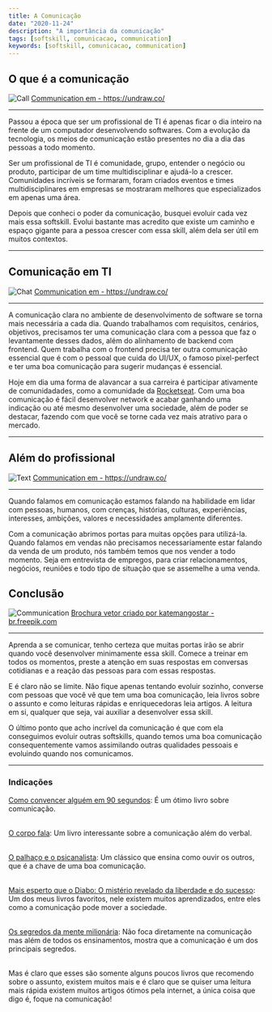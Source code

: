 ```yaml
---
title: A Comunicação
date: "2020-11-24"
description: "A importância da comunicação"
tags: [softskill, comunicacao, communication]
keywords: [softskill, comunicacao, communication]
---
```


## O que é a comunicação

![Call](call.png)
<a rel="noreferrer noopener" href="https://undraw.co/search">Communication em - https://undraw.co/</a>

--- 

Passou a época que ser um profissional de TI é apenas ficar o dia inteiro na
frente de um computador desenvolvendo softwares. Com a evolução da tecnologia,
os meios de comunicação estão presentes no dia a dia das pessoas a todo momento.

Ser um profissional de TI é comunidade, grupo, entender o negócio ou produto,
participar de um time multidisciplinar e ajudá-lo a crescer. Comunidades
incríveis se formaram, foram criados eventos e times multidisciplinares em
empresas se mostraram melhores que especializados em apenas uma área.

Depois que conheci o poder da comunicação, busquei evoluir cada vez mais essa
softskill. Evolui bastante mas acredito que existe um caminho e espaço gigante
para a pessoa crescer com essa skill, além dela ser útil em muitos contextos.

---

## Comunicação em TI

![Chat](chat.png)
<a rel="noreferrer noopener" href="https://undraw.co/search">Communication em - https://undraw.co/</a>

---

A comunicação clara no ambiente de desenvolvimento de software se torna mais
necessária a cada dia. Quando trabalhamos com requisitos, cenários, objetivos,
precisamos ter uma comunicação clara com a pessoa que faz o levantamente desses
dados, além do alinhamento de backend com frontend. Quem trabalha com o frontend
precisa ter outra comunicação essencial que é com o pessoal que cuida do UI/UX,
o famoso pixel-perfect e ter uma boa comunicação para sugerir mudanças é
essencial.

Hoje em dia uma forma de alavancar a sua carreira é participar ativamente de
comunidadades, como a comunidade da
<a target='_blank' rel='noreferrer noopener' href='https://rocketseat.com.br/'>Rocketseat</a>.
Com uma boa comunicação é fácil desenvolver network e acabar ganhando uma
indicação ou até mesmo desenvolver uma sociedade, além de poder se destacar,
fazendo com que você se torne cada vez mais atrativo para o mercado.

---

## Além do profissional

![Text](text.png)
<a rel="noreferrer noopener" href="https://undraw.co/search">Communication em - https://undraw.co/</a>

---

Quando falamos em comunicação estamos falando na habilidade em lidar com pessoas,
humanos, com crenças, histórias, culturas, experiências, interesses, ambições,
valores e necessidades amplamente diferentes.

Com a comunicação abrimos portas para muitas opções para utilizá-la. Quando
falamos em vendas não precisamos necessariamente estar falando da venda de um
produto, nós também temos que nos vender a todo momento. Seja em entrevista de
empregos, para criar relacionamentos, negócios, reuniões e todo tipo de situação
que se assemelhe a uma venda.

## Conclusão

![Communication](communication.png)
<a rel="noreferrer noopener" href="https://br.freepik.com/vetores/brochura">Brochura vetor criado por katemangostar - br.freepik.com</a>

---

Aprenda a se comunicar, tenho certeza que muitas portas irão se abrir quando
você desenvolver minimamente essa skill. Comece a treinar em todos os momentos,
preste a atenção em suas respostas em conversas cotidianas e a reação das
pessoas para com essas respostas.

E é claro não se limite. Não fique apenas tentando evoluir sozinho, converse
com pessoas que você vê que tem uma boa comunicação, leia livros sobre o assunto
e como leituras rápidas e enriquecedoras leia artigos. A leitura em si, qualquer
que seja, vai auxiliar a desenvolver essa skill.

O último ponto que acho incrível da comunicação é que com ela conseguimos
evoluir outras softskills, quando temos uma boa comunicação consequentemente
vamos assimilando outras qualidades pessoais e evoluindo quando nos comunicamos.

---

### Indicações

<a rel='noreferrer noopener' href='https://amzn.to/2UK7lqj'>Como convencer alguém em 90 segundos</a>:
É um ótimo livro sobre comunicação.
<br /><br />

<a rel='noreferrer noopener' href='https://amzn.to/3fhQmoB'>O corpo fala</a>:
Um livro interessante sobre a comunicação além do verbal.
<br /><br />

<a rel='noreferrer noopener' href='https://amzn.to/2IKw7UZ'>O palhaço e o psicanalista</a>:
Um clássico que ensina como ouvir os outros, que é a chave de uma boa comunicação.
<br /><br />

<a rel='noreferrer noopener' href='https://amzn.to/36Uh2bh'>Mais esperto que o Diabo: O mistério revelado da liberdade e do sucesso</a>:
Um dos meus livros favoritos, nele existem muitos aprendizados, entre eles como
a comunicação pode mover a sociedade.
<br /><br />

<a rel='noreferrer noopener' href='https://amzn.to/3pJRVR7'>Os segredos da mente milionária</a>:
Não foca diretamente na comunicação mas além de todos os ensinamentos, mostra
que a comunicação é um dos principais segredos.
<br /><br />

Mas é claro que esses são somente alguns poucos livros que recomendo sobre o
assunto, existem muitos mais e é claro que se quiser uma leitura mais rápida
existem muitos artigos ótimos pela internet, a única coisa que digo é, foque na comunicação!